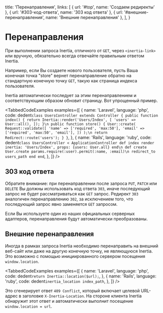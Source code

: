 
  title: 'Перенаправления',
  links: [
    { url: '#top', name: 'Создаем редиректы' },
    { url: '#303-код-ответа', name: '303 код ответа' },
    { url: '#внешние-перенаправления', name: 'Внешние перенаправления' },
  ],
}

# Перенаправления

При выполнении запроса Inertia, отличного от `GET`, через `<inertia-link>` или вручную, обязательно всегда отвечайте правильным ответом Inertia.

Например, если Вы создаете нового пользователя, пусть Ваша конечная точка "store" вернет перенаправление обратно на стандартную конечную точку `GET`, такую как страница индекса пользователя.

Inertia автоматически последует за этим перенаправлением и соответствующим образом обновит страницу. Вот упрощенный пример.

<TabbedCodeExamples
  examples={[
    {
      name: 'Laravel',
      language: 'php',
      code: dedent`
        class UsersController extends Controller
        {
            public function index()
            {
                return Inertia::render('Users/Index', [
                    'users' => User::all(),
                ]);
            }\n
            public function store()
            {
                User::create(
                    Request::validate([
                        'name' => ['required', 'max:50'],
                        'email' => ['required', 'max:50', 'email'],
                    ])
                );\n
                return Redirect::route('users');
            }
        }
      `,
    },
    {
      name: 'Rails',
      language: 'ruby',
      code: dedent`
        class UsersController < ApplicationController
          def index
            render inertia: 'Users/Index', props: {users: User.all}
          end\n
          def create
            User.create params.require(:user).permit(:name, :email)\n
            redirect_to users_path
          end
        end
      `,
    },
  ]}
/>

## 303 код ответа

Обратите внимание: при перенаправлении после запроса `PUT`, `PATCH` или `DELETE` Вы должны использовать код ответа `303`, иначе последующий запрос не будет рассматриваться как `GET` запрос. Редирект `303` аналогичен перенаправлению `302`, за исключением того, что последующий запрос явно заменяется `GET` запросом.

Если Вы используете один из наших официальных серверных адаптеров, перенаправления будут автоматически преобразованы.

## Внешние перенаправления

Иногда в рамках запроса Inertia необходимо перенаправить на внешний веб-сайт или даже на другую конечную точку, не являющуюся Inertia. Это возможно с помощью инициированного сервером посещения `window.location`.

<TabbedCodeExamples
  examples={[
    {
      name: 'Laravel',
      language: 'php',
      code: dedent`
        return Inertia::location($url);
      `,
    },
    {
      name: 'Rails',
      language: 'ruby',
      code: dedent`
        inertia_location index_path
      `,
    },
  ]}
/>

Это сгенерирует ответ `409 Conflict`, который включает целевой URL-адрес в заголовке `X-Inertia-Location`. На стороне клиента Inertia обнаружит этот ответ и автоматически выполнит посещение `window.location = url`.
